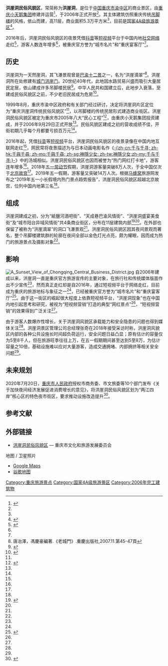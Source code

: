 {{Redirect|洪崖洞|重庆城门|洪崖门}}
{{Infobox building
| name                = 洪崖洞民俗风貌区
| image               = Hongya Cave 20180520.jpg
| image_size          = 
| image_alt           = <!-- or | alt = -->
| image_caption       = <!-- or | caption = -->
| etymology           = [[洪崖门|洪崖门]]附近一崖洞
| architectural_style = [[吊脚楼|吊脚楼]]仿古建筑
| location            = {{PRC}}[[重庆市|重庆市]][[渝中区|渝中区]]
| address             = 
| coordinates         = {{coord|29.562286|N|106.579186|E|type:landmark_region:BE}}
| opened_date         = 2006年9月29日
| cost                = 3.85亿元[[人民币|人民币]]<ref>{{cite web |author1=段燕秋 |title=洪崖洞：十余年“文商旅”模式的运营经 |url=https://cq.news.anjuke.com/market/450775.html |website=安居客 |date=2018-05-31 |access-date=2020-07-21 |archive-date=2020-07-21 |archive-url=https://web.archive.org/web/20200721191226/https://cq.news.anjuke.com/market/450775.html |dead-url=no }}</ref>
| tip                 = 
| antenna_spire       = 
| size                = 5.3万平方米
| floor_count         = 11层
| architecture_firm   = 重庆小天鹅投资控股集团
}}

'''洪崖洞民俗风貌区'''，常简称为'''洪崖洞'''，是位于[[中华人民共和国|中国]][[重庆市|重庆市]][[渝中区|渝中区]]的商业景区，由[[重庆小天鹅投资控股集团|重庆小天鹅集团]]修建并运营<ref name="LH">{{cite web |author1=李欢 |title=五一假期重庆洪崖洞蹿红 负责人：火爆并不全靠抖音 |url=http://www.chinanews.com/sh/2018/05-02/8503889.shtml |website=中国新闻网 |accessdate=2020-07-21 |archive-date=2020-07-22 |archive-url=https://web.archive.org/web/20200722053317/http://www.chinanews.com/sh/2018/05-02/8503889.shtml |dead-url=no }}</ref>，于2006年正式开放<ref name="a1"/>。其主体建筑仿照重庆传统[[吊脚楼|吊脚楼]]的风格，依山而建，高11层，商业面积5.3万平方米<ref name="a1"/>，目前是[[国家4A级旅游景区|国家4A级旅游景区]]<ref name="a1">{{cite web |author1=康希 |title=辟谣！洪崖洞景区：暂不收门票 |url=http://news.cbg.cn/gndjj/2018/0424/10156329.shtml |website=视界网·渝TV |accessdate=2020-07-21 |archive-date=2020-07-21 |archive-url=https://web.archive.org/web/20200721184810/http://news.cbg.cn/gndjj/2018/0424/10156329.shtml |dead-url=no }}</ref>。

2016年后，洪崖洞民俗风貌区的夜景凭借[[抖音短视频|抖音]]等[[短视频|短视频]]平台于中国内地[[社交网络|社交网络]]走红<ref name="XX">{{cite journal |author1=许曦 |title=短视频营销与网红景点的打造——以洪崖洞景区为例 |journal=中外企业家 |date=2019 |issue=33 |page=238-239}}</ref>，游客人数连年增多<ref name="XX"/>，被重庆官方誉为“城市名片”和“重庆宴客厅”<ref name="GOV"/>。

== 历史 ==
{{参见|洪崖门}}
洪崖洞为一天然崖洞，其飞瀑景观曾是[[巴渝十二景|巴渝十二景]]之一，名为“洪崖滴翠”<ref>唐冶澤，馮慶豪編著.《老城門》.重慶出版社,2007.11.第45-47頁</ref>。洪崖洞所在处修建有[[城门|城门]][[洪崖门|洪崖门]]。20世纪40年代，此地因水路贸易兴盛而吸引大量居民定居，依山建成许多吊脚楼民居<ref name="LLJ">{{cite journal |author1=李琳静 |title=“网红式”旅游目的地形象提升的思考——以重庆洪崖洞景区为例 |journal=全国流通经济 |date=2019 |issue=18 |page=134-135}}</ref>。中华人民共和国建立后，此地步入衰落，至建成民俗风貌区之前，不少老旧民居成为危房<ref name="LS">{{cite web |author1=郭泽华 |title=朝天门广场、洪崖洞……这些热门打卡地怎样炼成的？ |url=http://www.chinanews.com/cul/2019/11-11/9004283.shtml |website=中国新闻网 |accessdate=2020-07-21 |archive-date=2020-07-21 |archive-url=https://web.archive.org/web/20200721184754/http://www.chinanews.com/cul/2019/11-11/9004283.shtml |dead-url=no }}</ref>。

1999年8月，重庆市渝中区政府和有关部门经过研讨，决定将洪崖洞片区定位为“重庆洪崖洞传统民俗风貌区”<ref name="LS"/>，以吊脚楼的传统民居形式建造商业街区。洪崖洞民俗风貌区被定为重庆市2005年八大“民心工程”<ref name="LYY">{{cite web |author1=旅游中心 |title=峭壁上的吊腳樓　重慶洪崖洞夜晚亮燈像神隱少女的世界 |url=https://travel.ettoday.net/article/754304.htm |website=EToday旅游云 |accessdate=2020-07-21 |date=2016-08-12 |archive-date=2021-01-18 |archive-url=https://web.archive.org/web/20210118231057/https://travel.ettoday.net/article/754304.htm |dead-url=no }}</ref>，由重庆小天鹅集团投资建成，并于2006年9月29日正式开放<ref name="a1"/>。民俗风貌区建成之初的营收成绩不佳，开街初期几乎每个月都要亏损百万元<ref name="LLJ"/>。

2016年起，凭借[[抖音短视频|抖音]]等[[短视频|短视频]]平台，洪崖洞民俗风貌区的夜景录像在中国内地互联网走红<ref name="XX"/>，网民常将夜景描述为与日本动画电影名作《[[千与千寻|-{zh-cn:千与千寻; zh-hk:千與千尋; zh-mo:千與千尋; zh-sg:神隱少女; zh-tw:神隱少女;zh-my:千与千寻;}-]]》中的汤城相似。洪崖洞民俗风貌区也因而被誉为“热门网红打卡地”，游客连年增多<ref name="XX"/>。2018年[[五一劳动节|五一劳动节]]假期，洪崖洞游客量突破8万人次，于全中国仅次于[[北京故宫|北京故宫]]<ref name="LLJ"/>。2019年五一假期，游客量又突破14万人次。根据[[马蜂窝|马蜂窝]]旅游网发布之“2019年五一小长假境内热门景点趋势报告”，洪崖洞民俗风貌区超越北京故宫，位列中国内地第三名<ref name="XX"/>。

== 组成 ==
洪崖洞建成之初，分为“紙鹽河酒吧街”、“天成巷巴渝风情街”、“洪崖洞盛宴美食街”及“城市阳台异域风情街”共4条商业街区，分布在11层建筑内部<ref>{{cite web |author1=徐菊 |title=洪崖洞民俗风貌区开街 可与上海城隍庙媲美 |url=http://news.sohu.com/20060619/n243802129.shtml |website=搜狐新闻 |accessdate=2020-07-21 |date=2006-06-19 |archive-date=2020-07-21 |archive-url=https://web.archive.org/web/20200721184741/http://news.sohu.com/20060619/n243802129.shtml |dead-url=no }}</ref><ref name="LYY"/>。在外部也保留了被称为“洪崖滴翠”的洞口飞瀑景观<ref name="LYY"/>。洪崖洞民俗风貌区因其夜间景观而著名，整个吊脚楼建筑群的轮廓在夜间全部以金色灯光点亮，颇为耀眼，因而成为热门的旅游景点及摄影对象<ref name="LLJ"/>。

== 影响 ==
[[Image:A_Sunset_View_of_Chongqing_Central_Business_District.jpg|thumb]]
自2006年建成以来，洪崖洞一直是重庆官方旅游宣传的主要对象，在旅行社和传统媒体版面作出不少宣传<ref name="LLJ"/>，然而真正走红却是自2016年，通过短视频平台于网络走红，目前成为重庆的旅游地标与象征之一<ref name="XX"/>，已经被重庆官方誉为“城市名片”和“重庆宴客厅”<ref name="GOV">{{cite web |author1=市文化旅游委 |title=洪崖洞——悬崖上的吊脚楼 记忆中的老重庆 |url=http://www.cq.gov.cn/zqfz/whly/jdtj/202001/t20200114_4635612.html |website=重庆市人民政府 |accessdate=2020-07-21 |archive-date=2020-07-21 |archive-url=https://web.archive.org/web/20200721183727/http://www.cq.gov.cn/zqfz/whly/jdtj/202001/t20200114_4635612.html |dead-url=no }}</ref>。由于这一街区的崛起很大程度上依靠短视频平台，“洪崖洞现象”也在中国内地引起思考和研究，被视为“短视频营销”打造的典型“网红景点”<ref name="LLJ"/>，“短视频营销”的效果得到广泛关注<ref name="LLJ"/>。

由于游客人数爆炸性增长，关于洪崖洞风貌区承载能力和安全隐患的问题也得到媒体关注<ref name="LH"/>。洪崖洞景区管理公司总经理张奇在2018年接受采访时称，洪崖洞风貌区内部的各种公共设施长时间超负荷运行，安全问题日益凸显；原有估计的容量仅为5至8千人，但在旅游旺季往往上万，在五一假期期间甚至达到5至8万，为估计容量之10倍，基础设施难以应对大量游客，造成交通拥堵、内部拥挤等相关安全问题<ref name="LH"/>。

== 未来规划 ==
2020年7月20日，[[重庆市人民政府|重庆市人民政府]]授权市商务委、市文旅委等10个部门发布《关于加快夜间经济发展促进消费增长的意见》，将洪崖洞民俗风貌区划为“两江四岸”核心区的特色夜市街区，要求推动设施改造提升<ref>{{cite web |author1=观点地产网 |title=重庆：引导核心商圈打造夜间消费商圈 2025年拟建成1个核心区 |url=https://finance.sina.com.cn/stock/estate/sd/2020-07-21/doc-iivhvpwx6573933.shtml |website=新浪财经 |accessdate=2020-07-21 |date=2020-07-21 |archive-date=2020-07-22 |archive-url=https://web.archive.org/web/20200722033047/https://finance.sina.com.cn/stock/estate/sd/2020-07-21/doc-iivhvpwx6573933.shtml |dead-url=no }}</ref>。

== 参考文献 ==
{{reflist}}

== 外部链接 ==
{{Commons|Category:Hongya Cave}}
* [http://whlyw.cq.gov.cn/wlzx_221/wlzy/whdt/hydmsfmq/ 洪崖洞民俗风貌区] {{Wayback|url=http://whlyw.cq.gov.cn/wlzx_221/wlzy/whdt/hydmsfmq/ |date=20200722051200 }} — 重庆市文化和旅游发展委员会

;地图 / 卫星照片
* [http://maps.google.com/maps?q=Hongya_cave Google Maps]
* [http://ditu.google.com/maps?q=Hongya_cave 谷歌地图]
{{重庆市}}
[[Category:重庆旅游景点|Category:重庆旅游景点]]
[[Category:国家4A级旅游景区|Category:国家4A级旅游景区]]
[[Category:2006年完工建筑物|Category:2006年完工建筑物]]